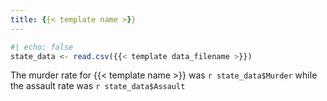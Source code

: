 ```yaml
---
title: {{< template name >}}
---
```



```r
#| echo: false
state_data <- read.csv({{< template data_filename >}})
```

The murder rate for {{< template name >}} was `r state_data$Murder` while the assault rate was `r state_data$Assault`
